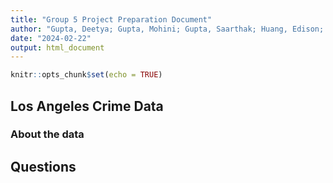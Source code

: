 ```yaml
---
title: "Group 5 Project Preparation Document"
author: "Gupta, Deetya; Gupta, Mohini; Gupta, Saarthak; Huang, Edison; Jordan, John"
date: "2024-02-22"
output: html_document
---
```


```r
knitr::opts_chunk$set(echo = TRUE)
```

## Los Angeles Crime Data

### About the data

## Questions
